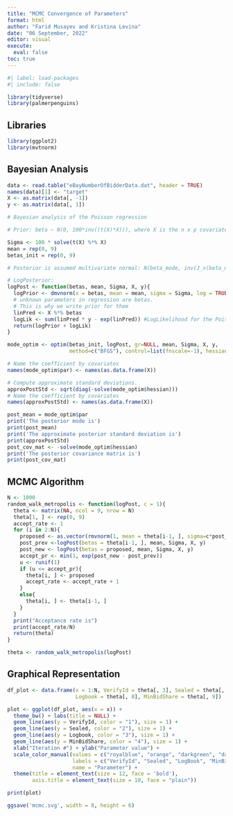 ```yaml
---
title: "MCMC Convergence of Parameters"
format: html
author: "Farid Musayev and Kristina Levina"
date: "06 September, 2022"
editor: visual
execute:
  eval: false
toc: true
---
```

<style> body {text-align: justify} </style> <!-- Justify text. -->

```r
#| label: load-packages
#| include: false

library(tidyverse)
library(palmerpenguins)
```

## Libraries

```r
library(ggplot2)
library(mvtnorm)

```

## Bayesian Analysis

```r

data <- read.table("eBayNumberOfBidderData.dat", header = TRUE)
names(data)[1] <- "target"
X <- as.matrix(data[, -1])
y <- as.matrix(data[, 1])

# Bayesian analysis of the Poisson regression

# Prior: beta ~ N(0, 100*inv((t(X)*X))), where X is the n x p covariate matrix

Sigma <- 100 * solve(t(X) %*% X)
mean = rep(0, 9)
betas_init = rep(0, 9)

# Posterior is assumed multivariate normal: N(beta_mode, inv(J_x(beta_mode))))

# LogPosterior:
logPost <- function(betas, mean, Sigma, X, y){
  logPrior <- dmvnorm(x = betas, mean = mean, sigma = Sigma, log = TRUE)
  # unknown parameters in regression are betas.
  # This is why we write prior for them
  linPred <- X %*% betas
  logLik <- sum(linPred * y - exp(linPred)) #LogLikelihood for the Poisson Model
  return(logPrior + logLik)
}

mode_optim <- optim(betas_init, logPost, gr=NULL, mean, Sigma, X, y,
                    method=c("BFGS"), control=list(fnscale=-1), hessian=TRUE)

# Name the coefficient by covariates
names(mode_optim$par) <- names(as.data.frame(X))

# Compute approximate standard deviations.
approxPostStd <- sqrt(diag(-solve(mode_optim$hessian)))
# Name the coefficient by covariates
names(approxPostStd) <- names(as.data.frame(X))

post_mean = mode_optim$par
print('The posterior mode is')
print(post_mean)
print('The approximate posterior standard deviation is')
print(approxPostStd)
post_cov_mat <- -solve(mode_optim$hessian)
print('The posterior covariance matrix is')
print(post_cov_mat)

```

## MCMC Algorithm

```r
N <- 1000
random_walk_metropolis <- function(logPost, c = 1){
  theta <- matrix(NA, ncol = 9, nrow = N)
  theta[1, ] <- rep(0, 9)
  accept_rate <- 1
  for (i in 2:N){
    proposed <- as.vector(rmvnorm(1, mean = theta[i-1, ], sigma=c*post_cov_mat))
    post_prev <-logPost(betas = theta[i-1, ], mean, Sigma, X, y)
    post_new <- logPost(betas = proposed, mean, Sigma, X, y)
    accept_pr <- min(1, exp(post_new - post_prev))
    u <- runif(1)
    if (u <= accept_pr){
      theta[i, ] <- proposed
      accept_rate <- accept_rate + 1
    }
    else{
      theta[i, ] <- theta[i-1, ]
    }
  }
  print("Acceptance rate is")
  print(accept_rate/N)
  return(theta)
}

theta <- random_walk_metropolis(logPost)
```

## Graphical Representation

```r
df_plot <- data.frame(x = 1:N, VerifyId = theta[, 3], Sealed = theta[, 4],
                      Logbook = theta[, 8], MinBidShare = theta[, 9])

plot <- ggplot(df_plot, aes(x = x)) +
  theme_bw() + labs(title = NULL) +
  geom_line(aes(y = VerifyId, color = "1"), size = 1) +
  geom_line(aes(y = Sealed, color = "2"), size = 1) +
  geom_line(aes(y = Logbook, color = "3"), size = 1) +
  geom_line(aes(y = MinBidShare, color = "4"), size = 1) +
  xlab("Iteration #") + ylab("Parameter value") +
  scale_color_manual(values = c("royalblue", "orange", "darkgreen", "darkgray"),
                     labels = c("VerifyId", "Sealed", "LogBook", "MinBidShare"),
                     name = "Parameter") +
  theme(title = element_text(size = 12, face = 'bold'),
        axis.title = element_text(size = 10, face = "plain"))

print(plot)

ggsave('mcmc.svg', width = 8, height = 6)
```
